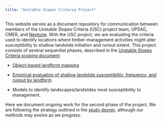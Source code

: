 ```yaml
---
title: "Unstable Slopes Criteria Project"
---
```


This website serves as a document repository for communication between members of the Unstable Slopes Criteria (USC) project team, UPSAG, CMER, and [Neptune](https://www.neptuneinc.org/). With the USC project, we are evaluating the criteria used to identify locations where timber-management activities might alter susceptibility to shallow landslide initiation and runout extent. This project consists of several sequential phases, described in the [Unstable Slopes Criteria scoping document](https://dnr.wa.chariotcreative.com/files/documents/ScopingStrategy-Document-1710261704.pdf):

-   [Object-based landform mapping](https://dnr.wa.chariotcreative.com/project/unstable-slopes-criteria-object-based-landform-mapping)

-   [Empirical evaluation of shallow landslide susceptibility, frequency, and runout by landform](https://dnr.wa.chariotcreative.com/project/unstable-slopes-criteria-empirical-evaluation-of-shallow-landslide-susceptibility-frequency-and-runout-by-landform)

-   Models to identify landscapes/landslides most susceptibility to management.

Here we document ongoing work for the second phase of the project. We are following the strategy outlined in the [study design](https://dnr.wa.chariotcreative.com/files/documents/Study-Design-1710522518.pdf), although our methods may evolve as we progress.
